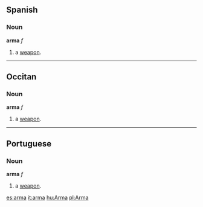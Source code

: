 ==Spanish==
===Noun===
'''arma''' ''f''

# a [[weapon]].

----
==Occitan==
===Noun===
'''arma''' ''f''

# a [[weapon]].

----
==Portuguese==
===Noun===
'''arma''' ''f''

# a [[weapon]].

[[es:arma]]
[[it:arma]]
[[hu:Arma]]
[[pl:Arma]]